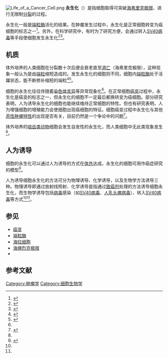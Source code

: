 {{otheruses|永生|subject=一个生物学上的概念|other=人文上的永生概念}}
[[File:Life_of_a_Cancer_Cell.png|thumb]]
'''永生化'''（{{lang-en|Immortalized cells}}）是指细胞取得可突破[[海弗里克极限|海弗里克极限]]、进行无限制[[细胞分裂|分裂]]的过程。

永生化一般是[[端粒酶|端粒酶]]活化的结果。在肿瘤发生过程中，永生化是正常细胞转变为癌细胞的标志之一<ref name=Shay1991>{{cite journal |author1=Jerry W. Shay |author2=Woodring E. Wright |author3=Harold Werbin |title=Defining the molecular mechanisms of human cell immortalization |journal=Biochimica et Biophysica Acta |date=1991 |issue=1072 |pages=1-7 |doi=10.1016/0304-419x(91)90003-4 |pmid=1850299}}</ref>。另外，在科学研究中，有时为了研究方便，会通过转入[[SV40|SV40病毒]]{{link-en|大T抗原|SV40 large T antigen}}等手段使细胞发生永生化<ref name="Wahlberg2000">{{cite journal|last1=Wahlberg|first1=Lars U.|title=BRAIN IMPLANTS|year=2000|pages=773–783|doi=10.1016/B978-012436630-5/50059-3}}</ref><ref name="BoehmHahn2004">{{cite journal|last1=Boehm|first1=Jesse S.|last2=Hahn|first2=William C.|title=Immortalized cells as experimental models to study cancer|journal=Cytotechnology|volume=45|issue=1-2|year=2004|pages=47–59|issn=0920-9069|doi=10.1007/s10616-004-5125-1}}</ref>。

==机质==
体外培养的人类细胞在分裂数十次后便会衰老直至[[凋亡|凋亡]]（海弗里克极限），这种现象一般认为是由[[端粒|端粒]]缩短造成的。发生永生化的细胞则不同，细胞内[[端粒酶|端粒酶]]处于活躍状态，能不断修补缩短的端粒<ref name=Hubbard1999>{{cite journal |author1=Karen Hubbard |author2=Harvey L. Ozer |title=MECHANISM OF IMMORTALIZATION |journal=Age |date=1999 |issue=22 |pages=65-69 |url=https://www.ncbi.nlm.nih.gov/pmc/articles/PMC3455239/pdf/11357_1999_Article_8.pdf}}</ref><ref>{{cite web |title=Two-step process leads to cell immortalization and cancer Clearer view of the role telomere length and telomerase play in cell immortalization |website=Science Daily |accessdate=2020-07-26}}</ref>。

细胞的永生化往往伴随着[[染色体变异|染色体变异]]等异常现象化<ref name="Wahlberg2000"/>。在正常细胞[[癌变|癌变]]过程中，永生化是癌变的标志之一，但永生化的细胞不一定最后都换转变为癌细胞。部分研究表明，人为诱导永生化的细胞也能继续维持正常细胞的特性。但也有研究表明，人为增强细胞的增殖能力会使细胞出现癌细胞的特征。细胞癌变过程中永生化与其他[[恶性|恶性肿瘤特性]]的出现是否有关，目前仍然是一个争论中的问题<ref name="MondelloChiodi2014">{{cite journal|last1=Mondello|first1=Chiara|last2=Chiodi|first2=Ilaria|title=Cellular immortalization and neoplastic transformation|journal=Cell Cycle|volume=12|issue=11|year=2014|pages=1804–1805|issn=1538-4101|doi=10.4161/cc.24940}}</ref>。

体外培养的[[啮齿类动物|啮齿类动物]]细胞会发生自发性的永生化，而人类细胞中无此类现象发生<ref name=Hubbard1999/>。

==人为诱导==
细胞的永生化可以通过人为诱导的方式在[[体外|体外]]达成。永生化的细胞可用作癌症研究的模型<ref name="BoehmHahn2004">{{cite journal|last1=Boehm|first1=Jesse S.|last2=Hahn|first2=William C.|title=Immortalized cells as experimental models to study cancer|journal=Cytotechnology|volume=45|issue=1-2|year=2004|pages=47–59|issn=0920-9069|doi=10.1007/s10616-004-5125-1}}</ref>。

人为诱导细胞永生化的方法可分为物理诱导、化学诱导，以及生物学方法诱导三种。物理诱导即通过放射线照射、化学诱导是指通过[[致癌物|致癌剂]]处理的方法诱导细胞永生化，而生物学诱导包括[[病毒|病毒]]感染（如[[SV40|SV40病毒]]、[[HPV|人乳头瘤病毒]]）、转入[[SV40|SV40病毒]]{{link-en|大T抗原|SV40 large T antigen}}等方式<ref name=Shay1991/><ref name=Hubbard1999/>。

==参见==
*[[癌变|癌变]]
*[[端粒酶|端粒酶]]
*[[海拉细胞|海拉细胞]]
*[[海佛烈克極限|海佛烈克极限]]
*{{link-en|永生化细胞系|Immortalised cell line}}

==参考文献==
{{reflist|30em}}

{{寿命}}
[[Category:肿瘤学|Category:肿瘤学]]
[[Category:细胞生物学|Category:细胞生物学]]